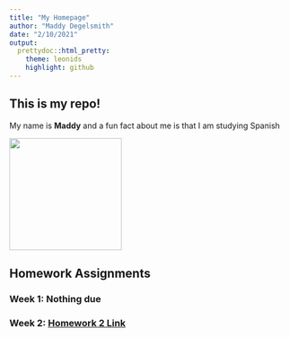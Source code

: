 ```yaml
---
title: "My Homepage"
author: "Maddy Degelsmith"
date: "2/10/2021"
output:
  prettydoc::html_pretty:
    theme: leonids
    highlight: github
---
```


## This is my repo!

My name is **Maddy** and a fun fact about me is that I am studying Spanish

<img src="MaddyPhoto.jpg" width = "200" height ="200" />

## Homework Assignments 

### Week 1: **Nothing due**

### Week 2: [Homework 2 Link](Homework_02.html)
